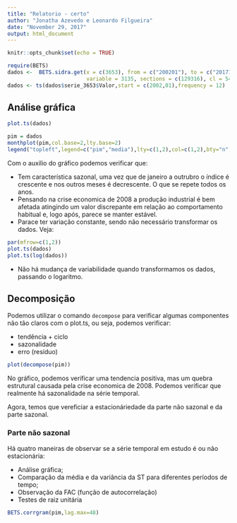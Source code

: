 ```yaml
---
title: "Relatorio - certo"
author: "Jonatha Azevedo e Leonardo Filgueira"
date: "November 29, 2017"
output: html_document
---
```


```r
knitr::opts_chunk$set(echo = TRUE)
```

```r
require(BETS)
dados <-  BETS.sidra.get(x = c(3653), from = c("200201"), to = c("201710"), territory = "brazil",
                         variable = 3135, sections = c(129316), cl = 544)
dados <- ts(dados$serie_3653$Valor,start = c(2002,01),frequency = 12)
```


## Análise gráfica


```r
plot.ts(dados)
```



```r
pim = dados
monthplot(pim,col.base=2,lty.base=2)
legend("topleft",legend=c("pim","media"),lty=c(1,2),col=c(1,2),bty="n")
```

Com o auxilio do gráfico podemos verificar que:

  - Tem característica sazonal, uma vez que de janeiro a outrubro o índice é crescente e nos outros meses é decrescente. O que se repete todos os anos.
  - Pensando na crise economica de 2008 a produção industrial é bem afetada atingindo um valor discrepante em relação ao comportamento habitual e, logo após, parece se manter estável.
  - Parace ter variação constante, sendo não necessário transformar os dados. Veja:
  
```r
par(mfrow=c(1,2))
plot.ts(dados)
plot.ts(log(dados))

```
  
  - Não há mudança de variabilidade quando transformamos os dados, passando o logaritmo.
  
  
  
## Decomposição 


Podemos utilizar o comando `decompose` para verificar algumas componentes não tão claros com o plot.ts, ou seja, podemos verificar: 

  - tendência + ciclo
  - sazonalidade
  - erro (resíduo)

```r

plot(decompose(pim))

```

No gráfico, podemos verificar uma tendencia positiva, mas um quebra estrutural causada pela crise economica de 2008. Podemos verificar que realmente há sazonalidade na série temporal.

Agora, temos que vereficiar a estacionáriedade da parte não sazonal e da parte sazonal.


### Parte não sazonal

Há quatro maneiras de observar se a série temporal em estudo é ou não estacionária:

   - Análise gráfica;
   - Comparação da média e da variância da ST para diferentes períodos de tempo;
   - Observação da FAC (função de autocorrelação)
   - Testes de raiz unitária
   
```r
BETS.corrgram(pim,lag.max=48)
```
   
   